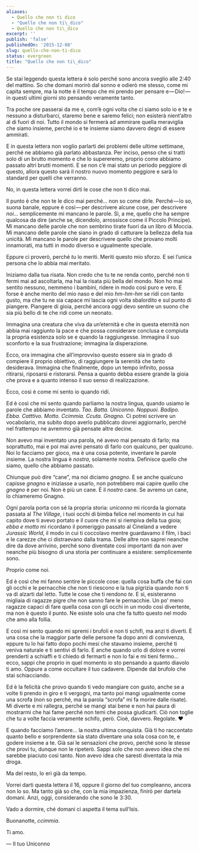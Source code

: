 ```yaml
---
aliases:
  - Quello che non ti dico
  - "Quello che non ti\_dico"
  - Quello che non ti\_dico
excerpt: ''
publish: 'false'
publishedOn: '2015-12-08'
slug: quello-che-non-ti-dico
status: evergreen
title: "Quello che non ti\_dico"
---
```

Se stai leggendo questa lettera è solo perché sono ancora sveglio alle 2:40 del mattino. So che domani morirò dal sonno e odierò me stesso, come mi capita sempre, ma la notte è il tempo che mi prendo per pensare e — Dio! — in questi ultimi giorni sto pensando veramente tanto.

Tra poche ore passerai da me e, com’è ogni volta che ci siamo solo io e te e nessuno a disturbarci, staremo bene e saremo felici; non esisterà nient’altro al di fuori di noi. Tutto il mondo si fermerà ad ammirare quella meraviglia che siamo insieme, perché io e te insieme siamo davvero degni di essere ammirati.

E in questa lettera non voglio parlarti dei problemi delle ultime settimane, perché ne abbiamo già parlato abbastanza. Per inciso, penso che si tratti solo di un brutto momento e che lo supereremo, proprio come abbiamo passato altri brutti momenti. E se non c’è mai stato un periodo peggiore di questo, allora questo sarà il nostro nuovo momento peggiore e sarà lo standard per quelli che verranno.

No, in questa lettera vorrei dirti le cose che non ti dico mai.

Il punto è che non te le dico mai perché… non so come dirle. Perché — lo so, suona banale, eppure è così — per descrivere alcune cose, per descrivere _noi…_ semplicemente mi mancano le parole. Sì, a me, quello che ha sempre qualcosa da dire (anche se, dicendolo, arrossisce come il Piccolo Principe). Mi mancano delle parole che non sembrino tirate fuori da un libro di Moccia. Mi mancano delle parole che siano in grado di catturare la bellezza della tua unicità. Mi mancano le parole per descrivere quello che provano molti innamorati, ma tutti in modo diverso e ugualmente speciale.

Eppure ci proverò, perché _tu_ lo meriti. Meriti questo mio sforzo. E sei l’unica persona che lo abbia mai meritato.

Iniziamo dalla tua risata. Non credo che tu te ne renda conto, perché non ti fermi mai ad ascoltarla, ma hai la risata più bella del mondo. Non ho mai sentito nessuno, nemmeno i bambini, ridere in modo così puro e vero. E forse è anche merito del mio naso e del mio _hm-hm-hm_ se ridi con tanto gusto, ma che tu ne sia capace mi lascia ogni volta sbalordito e sul punto di piangere. Piangere di gioia, perché ancora oggi devo sentire un suono che sia più bello di te che ridi come un neonato.

Immagina una creatura che viva da un’eternità e che in questa eternità non abbia mai raggiunto la pace e che possa considerare conclusa e compiuta la propria esistenza solo se e quando la raggiungesse. Immagina il suo sconforto e la sua frustrazione; immagina la disperazione.

Ecco, ora immagina che all’improvviso questo essere sia in grado di compiere il proprio obiettivo, di raggiungere la serenità che tanto desiderava. Immagina che finalmente, dopo un tempo infinito, possa ritirarsi, riposarsi e ristorarsi. Pensa a quanto debba essere grande la gioia che prova e a quanto intenso il suo senso di realizzazione.

Ecco, così è come mi sento io quando ridi.

Ed è così che mi sento quando parliamo la nostra lingua, quando usiamo le parole che abbiamo inventato. _Tao. Batta. Uniconno. Noppuoi. Badipo. Ebba. Catttivo. Motto. Ccimmia. Ccuta. Gnagno._ Ci potrei scrivere un vocabolario, ma subito dopo averlo pubblicato dovrei aggiornarlo, perché nel frattempo ne avremmo già pensate altre decine.

Non avevo mai inventato una parola, né avevo mai pensato di farlo; ma soprattutto, mai e poi mai avrei pensato di farlo con qualcuno, per qualcuno. Noi lo facciamo per gioco, ma è una cosa potente, inventare le parole insieme. La nostra lingua è _nostra_, solamente nostra. Definisce quello che siamo, quello che abbiamo passato.

Chiunque può dire “cane”, ma noi diciamo _gnagno_. E se anche qualcuno capisse _gnagno_ e iniziasse a usarlo, non potrebbero mai capire quello che _gnagno_ è per noi. Non è più un cane. È il _nostro_ cane. Se avremo un cane, lo chiameremo Gnagno.

Ogni parola porta con sé la propria storia: _uniconno_ mi ricorda la giornata passata al _The Village_, i tuoi occhi di bimba felice nel momento in cui hai capito dove ti avevo portato e il cuore che mi si riempiva della tua gioia; _ebba e motto_ mi ricordano il pomeriggio passato al Cineland a vedere _Jurassic World_, il modo in cui ti coccolavo mentre guardavamo il film, i baci e le carezze che ci distraevano dalla trama. Delle altre non saprei neanche dire da dove arrivino, perché sono diventate così importanti da non aver neanche più bisogno di una storia per continuare a esistere: semplicemente sono.

Proprio come noi.

Ed è così che mi fanno sentire le piccole cose: quella cosa buffa che fai con gli occhi e le pernacchie che non ti riescono e la tua pigrizia quando non ti va di alzarti dal letto. Tutte le cose che ti rendono _te_. E sì, esisteranno migliaia di ragazze pigre che non sanno fare le pernacchie. Un po’ meno ragazze capaci di fare quella cosa con gli occhi in un modo così divertente, ma non è questo il punto. Ne esiste solo una che fa tutto questo nel modo che amo alla follia.

E così mi sento quando mi spremi i brufoli e non ti schifi, ma anzi ti diverti. È una cosa che la maggior parte delle persone fa dopo anni di convivenza, eppure tu lo hai fatto dopo pochi mesi che stavamo insieme, perché ti veniva naturale e ti sentivi di farlo. E anche quando urlo di dolore e vorrei prenderti a schiaffi e ti chiedo di fermarti e non lo fai e mi tieni fermo… ecco, sappi che proprio in quel momento io sto pensando a quanto diavolo ti amo. Oppure a come occultare il tuo cadavere. Dipende dal brufolo che stai schiacciando.

Ed è la felicità che provo quando ti vedo mangiare con gusto, anche se a volte ti prendo in giro e ti vergogni, ma tanto poi mangi ugualmente come una scrofa (non so perché, ma la parola “scrofa” mi fa morire dalle risate). Mi diverte e mi rallegra, perché se mangi stai bene e non hai paura di mostrarmi che hai fame perché non temi che possa giudicarti. Ciò non toglie che tu a volte faccia veramente schifo, però. Cioè, davvero. Regolate. ❤

E quando facciamo l’amore… la nostra ultima conquista. Già ti ho raccontato quanto bello e sorprendente sia stato diventare una sola cosa con te, e godere insieme a te. Già sai le sensazioni che provo, perché sono le stesse che provi tu, dunque non le ripeterò. Sappi solo che non avevo idea che mi sarebbe piaciuto così tanto. Non avevo idea che saresti diventata la mia droga.

Ma del resto, lo eri già da tempo.

Vorrei darti questa lettera il 16, oppure il giorno del tuo compleanno, ancora non lo so. Ma tanto già so che, con la mia impazienza, finirò per dartela domani. Anzi, oggi, considerando che sono le 3:30.

Vado a dormire, ché domani ci aspetta il tema sull’Isis.

Buonanotte, _ccimmia_.

Ti amo.

— Il tuo Uniconno

